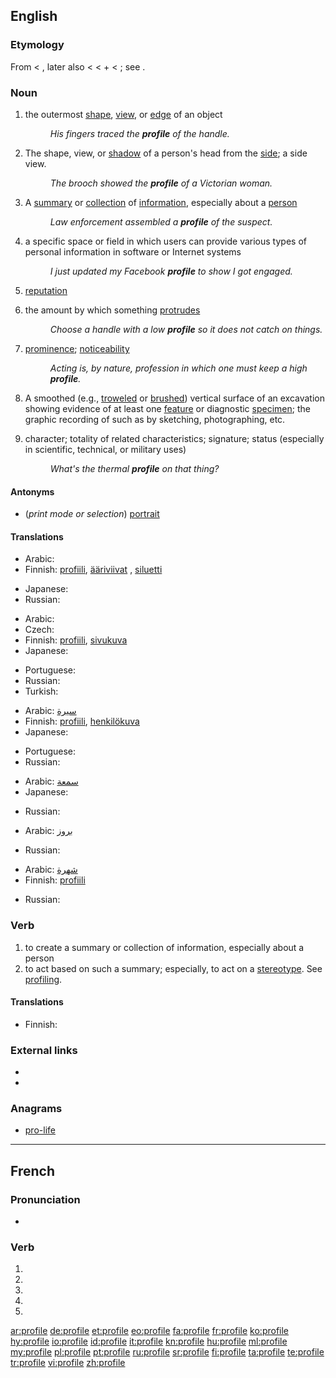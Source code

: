 {{also|profilé}}
==English==
{{wikipedia}}

===Etymology===
From {{etyl|fr}} {{term|profil||a profile}} < {{etyl|it}} {{term|profilo||a border}}, later also {{term|proffilo||a side-face, profile}} < {{term|pro-|lang=it}} < {{etyl|la}} {{term|pro||before}} + {{term|filo||lang=it|a line, stroke, thread}} < {{etyl|la}} {{term|filum||a thread}}; see {{term|file}}.
<!--

===Pronunciation===
* {{IPA|/profaɪlə/}}-->

===Noun===
{{en-noun|profiles|-}}

# {{countable}} the outermost [[shape]], [[view]], or [[edge]] of an object
#: ''His fingers traced the '''profile''' of the handle.''
# {{countable}} The shape, view, or [[shadow]] of a person's head from the [[side]]; a side view.
#: ''The brooch showed the '''profile''' of a Victorian woman.''
# {{countable}} A [[summary]] or [[collection]] of [[information]], especially about a [[person]]
#: ''Law enforcement assembled a '''profile''' of the suspect.''
# {{countable}} a specific space or field in which users can provide various types of personal information in software or Internet systems
#: ''I just updated my Facebook '''profile''' to show I got engaged.''
# {{uncountable}} [[reputation]]
# {{uncountable}} the amount by which something [[protrude]]s
#: ''Choose a handle with a low '''profile''' so it does not catch on things.''
# {{uncountable}} [[prominence]]; [[noticeability]]
#: ''Acting is, by nature, profession in which one must keep a high '''profile'''.''
# {{archeology}} A smoothed (e.g., [[troweled]] or [[brushed]]) vertical surface of an excavation showing evidence of at least one [[feature]] or diagnostic [[specimen]]; the graphic recording of such as by sketching, photographing, etc.
# character; totality of related characteristics; signature; status (especially in scientific, technical, or military uses)
#: ''What's the thermal '''profile''' on that thing?''

====Antonyms====
* (''print mode or selection'') [[portrait]]

====Translations====
{{trans-top|the outermost shape, view, or edge of an object}}
* Arabic: {{t+|ar|حد|alt=الحدود الخارجية}}
* Finnish: [[profiili]], [[ääriviivat]] {{p}}, [[siluetti]]
{{trans-mid}}
* Japanese: {{t|ja|輪郭|tr=rinkaku|sc=Jpan}}
* Russian: {{t+|ru|профиль|m|tr=prófil'}}
{{trans-bottom}}

{{trans-top|the shape, view, or shadow of a person's head from the side}}
* Arabic: {{t+|ar|صورة|alt=صورة جانبية}}
* Czech: {{t-|cs|profil|m}}
* Finnish: [[profiili]], [[sivukuva]]
* Japanese: {{t|ja|横顔|tr=yokogao|sc=Jpan}}
{{trans-mid}}
* Portuguese: {{t+|pt|perfil|m}}
* Russian: {{t+|ru|профиль|m|tr=prófil'}}
* Turkish: {{t+|tr|profil}}
{{trans-bottom}}

{{trans-top|a summary or collection of information, especially about a person}}
* Arabic: [[سيرة]]
* Finnish: [[profiili]], [[henkilökuva]]
* Japanese: {{t|ja|プロフィール|tr=profīru|sc=Jpan}}
{{trans-mid}}
* Portuguese: {{t+|pt|perfil|m}}
* Russian: {{t+|ru|профиль|m|tr=prófil'}}
{{trans-bottom}}

{{trans-top|reputation}}
* Arabic: [[سمعة]]
* Japanese: {{t|ja|評判|tr=hyōban|sc=Jpan}}
{{trans-mid}}
* Russian: {{t+|ru|профиль|m|tr=prófil'}}
{{trans-bottom}}

{{trans-top|the amount by which something protrudes}}
* Arabic: [[بروز]]
{{trans-mid}}
* Russian: {{t+|ru|профиль|m|tr=prófil'}}
{{trans-bottom}}

{{trans-top|prominence; noticeability}}
* Arabic: [[شهرة]]
* Finnish: [[profiili]]
{{trans-mid}}
* Russian: {{t+|ru|профиль|m|tr=prófil'}}
{{trans-bottom}}

===Verb===
{{en-verb|profil|ing}}

# to create a summary or collection of information, especially about a person
# to act based on such a summary; especially, to act on a [[stereotype]].  See [[profiling]].

====Translations====
{{trans-top|to create a summary or collection of information}}
* Finnish: {{t-|fi|profiloida}}
{{trans-mid}}
{{trans-bottom}}

{{trans-top|to act based on such a summary; especially, to act on a stereotype}}
{{trans-mid}}
{{trans-bottom}}

===External links===
* {{R:Webster 1913}}
* {{R:Century 1911}}

===Anagrams===
* [[pro-life#English|pro-life]]

----

==French==

===Pronunciation===
* {{IPA|lang=fr|/pʁɔ.fil/}}

===Verb===
{{fr-verb-form}}

# {{conjugation of|profiler||1|s|pres|ind|lang=fr}}
# {{conjugation of|profiler||3|s|pres|ind|lang=fr}}
# {{conjugation of|profiler||1|s|pres|sub|lang=fr}}
# {{conjugation of|profiler||1|s|pres|sub|lang=fr}}
# {{conjugation of|profiler||2|s|imp|lang=fr}}

[[ar:profile]]
[[de:profile]]
[[et:profile]]
[[eo:profile]]
[[fa:profile]]
[[fr:profile]]
[[ko:profile]]
[[hy:profile]]
[[io:profile]]
[[id:profile]]
[[it:profile]]
[[kn:profile]]
[[hu:profile]]
[[ml:profile]]
[[my:profile]]
[[pl:profile]]
[[pt:profile]]
[[ru:profile]]
[[sr:profile]]
[[fi:profile]]
[[ta:profile]]
[[te:profile]]
[[tr:profile]]
[[vi:profile]]
[[zh:profile]]